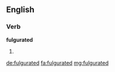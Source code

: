 ==English==

===Verb===
'''fulgurated'''

# {{past of|fulgurate}}

[[de:fulgurated]]
[[fa:fulgurated]]
[[mg:fulgurated]]